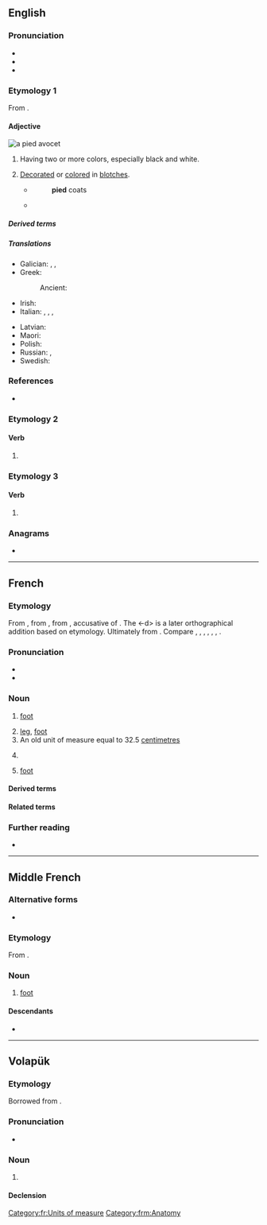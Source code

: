 ==English==

===Pronunciation===
* {{IPA|en|/paɪd/}}
* {{audio|en|LL-Q1860 (eng)-Vealhurl-pied.wav |Audio (UK)}}
* {{rhymes|en|aɪd}}

===Etymology 1===
From {{m|en|magpie}}.

====Adjective====
[[File:Pied Avocet Recurvirostra avosetta.jpg|thumb|a [[pied avocet]]]]
{{en-adj}}

# Having two or more colors, especially black and white.
#: {{syn|en|nun-coloured|particoloured|piebald}}
# [[decorate|Decorated]] or [[color]]ed in [[blotch]]es.
#* {{RQ:Burton Melancholy}}
#*: '''pied''' coats
#* {{RQ:Milton Poems|poem=L'Allegro|page=33|passage=Meadows trim with Daiſies '''pide''',}}

=====Derived terms=====
{{der3|en
|[[pied avocet]] (''{{ll|mul|Recurvirostra avosetta}}'')
|{{vern|pied antelope}} (†{{taxlink|Damaliscus dorcas dorcas|subspecies|ver=190817}})
|{{vern|pied bat}} ({{taxlink|Niumbaha superba|species|ver=190817}})
|[[pied currawong]] ({{taxlink|Strepera graculina|species|ver=190817}})
|[[pied-billed grebe]] (''{{ll|mul|Podilymbus podiceps}}'')
|{{vern|pied finch}} (male ''{{ll|mul|Fringilla coelebs}}'')
|{{vern|pied flycatcher}}
|[[pied kingfisher]] (''{{ll|mul|Ceryle rudis}}'')
|{{vern|pied monarch}} ({{taxlink|Arses kaupi|species|ver=190817}})
|Pied Piper
|[[pied wagtail]] (''[[Motacilla alba]]'')}}

=====Translations=====
{{trans-top|decorated or colored in blotches}}
* Galician: {{t|gl|veiro}}, {{t+|gl|pinto}}, {{t|gl|pégaro}}
* Greek: {{t+|el|παρδαλός|m}}
*: Ancient: {{t|grc|ποικίλος}}
* Irish: {{t|ga|alabhreac}}
* Italian: {{t+|it|variegato}}, {{t+|it|variopinto}}, {{t+|it|screziato}}, {{t+|it|macchiettato}}
{{trans-mid}}
* Latvian: {{t|lv|raibs}}
* Maori: {{t|mi|ōpure}}
* Polish: {{t+|pl|pstry|m}}
* Russian: {{t+|ru|пёстрый|m}}, {{t+|ru|разноцве́тный|m}}
* Swedish: {{t+|sv|brokig}}
{{trans-bottom}}

===References===
* {{R:OneLook}}

===Etymology 2===
{{nonlemma}}

====Verb====
{{head|en|verb form}}

# {{en-past of|pi}}

===Etymology 3===
{{nonlemma}}

====Verb====
{{head|en|verb form}}

# {{en-past of|pie}}

===Anagrams===
* {{anagrams|en|a=deip|Diep|Pedi|pedi|pedi-|pide}}

----

==French==

===Etymology===
From {{inh|fr|frm|pied}}, from {{inh|fr|fro|pié}}, from {{inh|fr|la|pedem}}, accusative of {{m|la|pes}}. The <-d> is a later orthographical addition based on etymology. Ultimately from {{inh|fr|ine-pro|*pṓds}}. Compare {{cog|ca|peu}}, {{cog|it|piede}}, {{cog|lv|pēda}}, {{cog|lt|pėda}}, {{cog|pt|pé}}, {{cog|sc|pei}}, {{cog|es|pie}}.

===Pronunciation===
* {{fr-IPA}}
* {{audio|fr|Fr-pied.ogg|audio}}

===Noun===
{{fr-noun|m}}

# {{lb|fr|anatomy}} [[foot]]
#: {{syn|fr|panard|q1=slang|q2=informal|peton}}
# [[leg]], [[foot]] {{gloss|projection on the bottom of a piece of equipment to support it}}
# An old unit of measure equal to 32.5 [[centimetre]]s
# {{lb|fr|Quebec|etc.}} {{non-gloss definition|Translation for English foot (approx. 30.5 centimetres)}}
# {{lb|fr|poetry}} [[foot]]

====Derived terms====
{{der4|fr
|à cloche-pied
|à pied
|à pied d'œuvre
|au pied
|au pied de la lettre
|au pied du mur
|au pied levé
|avec des pieds de plomb
|avoir le pied marin
|avoir les pieds sur terre
|avoir pied
|avoir un pied dans la tombe
|bain de pieds
|bête comme ses pieds
|comme un pied
|con comme ses pieds
|casse-pieds
|casser les pieds
|con comme ses pieds
|coup de pied
|couper l'herbe sous le pied
|de la tête aux pieds
|de pied en cap
|de pied ferme
|des pieds à la tête
|doigt de pied
|enlever une épine du pied
|épine au pied
|être le pied
|faire des pieds et des mains
|faire du pied
|fouler au pied
|fouler aux pieds
|fourrer les pieds
|foutre les pieds
|garder les pieds sur terre
|lever le pied
|mettre le pied
|mettre le pied au plancher
|mettre le pied dehors
|mettre les pieds dans le plat
|mettre sur pied
|mise à pied
|ne pas savoir sur quel pied danser
|ne pas se moucher du pied
|ôter une épine du pied
|partir du mauvais pied
|pied-à-terre
|pied-bot
|pied d'athlète
|pied-de-biche
|pied de mouche
|pied de nez
|pied de page
|pied grec
|pied noir
|pied plat
|pieds d'argile
|plain-pied
|prendre son pied
|retirer une épine du pied
|retomber sur ses pieds
|se lever du mauvais pied
|se lever du pied gauche
|se tirer une balle dans le pied
|sur la pointe des pieds
|sur le pied de guerre
|tirer une épine du pied
|traîner les pieds
|trouver chaussure à son pied
}}

====Related terms====
{{rel4|fr
|piédouche
|piétiner
|piéton
|podo-
}}

===Further reading===
* {{R:TLFi}}

[[Category:fr:Units of measure]]

----

==Middle French==

===Alternative forms===
* {{alter|frm|pié}}

===Etymology===
From {{inh|frm|fro|pié}}.

===Noun===
{{frm-noun|m}}

# [[foot]]

====Descendants====
* {{desc|fr|pied}}

[[Category:frm:Anatomy]]

----

==Volapük==

===Etymology===
Borrowed from {{bor|vo|fr|pied}}.

===Pronunciation===
* {{IPA|vo|/piˈed/}}

===Noun===
{{vo-noun}}

# {{lb|vo|unit of measure}} {{l|en|foot}}

====Declension====
{{vo-decl-noun}}